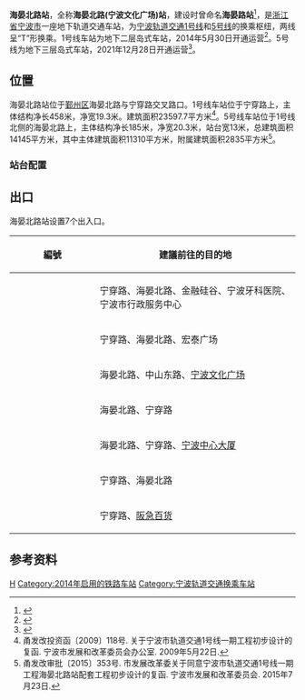 {{Infobox station
| name = 海晏北路(宁波文化广场)站
| eng_name = Haiyan North Road (Ningbo Cultural Plaza) Station
| linecolour = {{NingboRT color|1|s}}
| linecolour2 = {{NingboRT color|5|s}}
| symbol_location = 
| symbol = 
| type = [[地铁站|地铁站]]
| image = Haiyan North Road Station, 2022-02-13 03.jpg
| alt = 
| caption = 5号线海晏北路站站台
| address = 海晏北路、宁穿路路口
| borough = [[浙江省|浙江省]][[宁波市|宁波市]][[鄞州区|鄞州区]]
| country = {{CHN}}
| coordinates = {{coord|format=dms|display=inline,title|Region:CN_Railway_Station}}
| owned = [[宁波市轨道交通集团有限公司|宁波市轨道交通集团]]
| operator = 宁波市轨道交通集团运营分公司
| train_operators = 
| line = {{NingboRT Sign|1|full}}<br />{{NingboRT Sign|5|full}}
| distance = 
| platform = 1个[[岛式站台|岛式站台]]
| tracks = 2条
| bus_routes = <!--公交线路-->
| bus_stands = <!--公交站数量-->
| connections = <!--换乘交通-->
| structure = 地下车站
| hall = 地下站厅
| interchange = 
| elevator = 
| exits = 6个（开放3个）
| disabled = <!--无障碍设施-->
| depth = <!--车站埋深-->
| levels = 2层
| architect = 
| architectural_style = 
| colour = {{colorbox|#FFFFFD|border=black}} 白色
| status = 在用
| built = 
| opened = {{NingboRT Sign|1|short}} {{NingboRT Dater|year|month|day|line=1}}<br />{{NingboRT Sign|5|short}} {{NingboRT Dater|year|month|day|line=5}}
| closed = 
| former = 
| passengers = 
| pass_year = 
| pass_rank = 
| station_hours =
| hours = {{NingboRT Station Time|1,5|东高|0:06|霞高|0:37|高霞|0:32|兴布|0:13|布兴|0:35}}
| first = {{collapsible list
  | title = 　
  | {{NingboRT Sign|1|short}}<br />{{NingboRT Time|1东高F|0:06}}<br />{{NingboRT Time|1高霞F|0:32}}<br />{{NingboRT Sign|5|short}}<br />{{NingboRT Time|5兴布F|0:13}}<br />{{NingboRT Time|5布兴F|0:35}}
}}
| last = {{collapsible list
  | title = 　
  | {{NingboRT Sign|1|short}}<br />{{NingboRT Time|1霞高L|0:37}}<br />{{NingboRT Time|1高霞L|0:32}}<br />{{NingboRT Sign|5|short}}<br />{{NingboRT Time|5兴布L|0:13}}<br />{{NingboRT Time|5布兴L|0:35}}
}}
| adjacent = {{s-rail-start}}
{{s-rail|title=NingboRT}}
{{s-line new|system=NingboRT|line=1|previous=世纪大道|next=福庆北路}}
{{s-line new|system=NingboRT|line=5|previous=柳隘|next=民安东路}}
{{end box}}
| route_map = {{bs-map|inline=1|legend=0
|top=往[[世纪大道站_(宁波市)|世纪大道站]]
|map=
utSTRf\utSTRg
utABZg2!~utSTR\utSTR!~utSTRc3
utSTR!~utSTRc1\utABZg+4!~utSTR
utSTR+BSl\utSTR+BSr
utSTR+BSl\utSTR+BSr
utSTRf\utSTRg
|bottom=往[[福庆北路站|福庆北路站]]
}}
}}
'''海晏北路站'''，全称'''海晏北路(宁波文化广场)站'''，建设时曾命名'''海晏路站'''<ref>{{cite web|url=http://fgw.ningbo.gov.cn/art/2009/9/17/art_872_1179526.html|title=宁波轨道交通1号线一期20个车站站名正式确定|publisher=宁波市发展和改革委员会|date=2009-09-17|accessdate=2013-01-13|archive-date=2017-11-10|archive-url=https://web.archive.org/web/20171110061710/http://fgw.ningbo.gov.cn/art/2009/9/17/art_872_1179526.html|dead-url=no}}</ref>，是[[浙江省|浙江省]][[宁波市|宁波市]]一座地下轨道交通车站，为[[宁波轨道交通|宁波轨道交通]][[宁波轨道交通1号线|1号线]]和[[宁波轨道交通5号线|5号线]]的换乘枢纽，两线呈“T”形换乘。1号线车站为地下二层岛式车站，2014年5月30日开通运营<ref name="main">{{cite web|url=http://daily.cnnb.com.cn/dnsb/html/2009-06/26/content_96812.htm|title=详解1号线一期站点|publisher=东南商报|date=2009-06-26|accessdate=2013-01-11|archive-date=2014-12-22|archive-url=https://web.archive.org/web/20141222194000/http://daily.cnnb.com.cn/dnsb/html/2009-06/26/content_96812.htm|dead-url=no}}</ref>。5号线为地下三层岛式车站，2021年12月28日开通运营<ref>{{cite web|title=宁波轨道交通5号线一期12月28日10点开通运营|url=http://news.cnnb.com.cn/system/2021/12/27/030316516.shtml|publisher=中国宁波网|author=张燕|date=2021-12-27|accessdate=2021-12-27|archive-date=2021-12-27|archive-url=https://web.archive.org/web/20211227112837/http://news.cnnb.com.cn/system/2021/12/27/030316516.shtml|dead-url=no}}</ref>。

==位置==
海晏北路站位于[[鄞州区|鄞州区]]海晏北路与宁穿路交叉路口。1号线车站位于宁穿路上，主体结构净长458米，净宽19.3米。建筑面积23597.7平方米<ref>甬发改投资函〔2009〕118号. 关于宁波市轨道交通1号线一期工程初步设计的复函. 宁波市发展和改革委员会办公室. 2009年5月22日.</ref>。5号线车站位于1号线北侧的海晏北路上，主体结构净长185米，净宽20.3米，站台宽13米，总建筑面积14145平方米，其中主体建筑面积11310平方米，附属建筑面积2835平方米<ref>甬发改审批〔2015〕353号. 市发展改革委关于同意宁波市轨道交通1号线一期工程海晏北路站配套工程初步设计的复函. 宁波市发展和改革委员会. 2015年7月23日.</ref>。

=== 站台配置 ===
{{RenderStations|system=NingboRT|
; B2层
{{RailStStart|北}}
{{RailStLine|1|1|dir=l|{{NingboRT Sign|1}} $$世纪大道$$・{{NingboRT Terminus|1|left}}方向}}
{{RailStPlatform|岛}}
{{RailStLine|2|2|dir=r|{{NingboRT Sign|1}} $$福庆北路$$・{{NingboRT Terminus|1|right}}方向}}
{{RailStEnd|南}}
; B3层
{{RailStStart|西}}
{{RailStLine|1|1|dir=l|{{NingboRT Sign|5}} $$柳隘$$・{{NingboRT Terminus|5|left}}方向}}
{{RailStPlatform|岛}}
{{RailStLine|2|2|dir=r|{{NingboRT Sign|5}} $$民安东路$$・{{NingboRT Terminus|5|right}}方向}}
{{RailStEnd|东}}
}}

== 出口 ==
海晏北路站设置7个出入口。

{| class="wikitable"
! width=135px | 編號 !! 建議前往的目的地
|-
| {{NingboRT Exit|A}}
| 宁穿路、海晏北路、金融硅谷、宁波牙科医院、宁波市行政服务中心
|-
| {{NingboRT Exit|B}}
| 宁穿路、海晏北路、宏泰广场
|-
| {{NingboRT Exit|C}}
| 海晏北路、中山东路、[[宁波文化广场|宁波文化广场]]
|-
| {{NingboRT Exit|D}}
| 海晏北路、宁穿路
|-
| {{NingboRT Exit|E}}
| 海晏北路、宁穿路、[[宁波中心|宁波中心大厦]]
|-
| {{NingboRT Exit|F|comment=LD}}
| 宁穿路、海晏北路
|-
| {{NingboRT Exit|G}}
| 宁穿路、[[阪急百货|阪急百货]]
|}

== 参考资料 ==
{{commonscat|Haiyan North Road Station}}
{{reflist}}

{{宁波轨道交通1号线|H}}
{{宁波轨道交通5号线|H}}

[[Category:鄞州区轨道交通车站|H]]
[[Category:2014年启用的铁路车站|Category:2014年启用的铁路车站]]
[[Category:宁波轨道交通换乘车站|Category:宁波轨道交通换乘车站]]